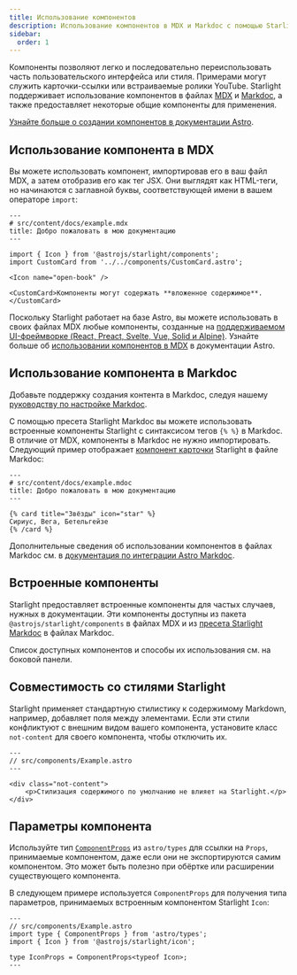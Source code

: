 ```yaml
---
title: Использование компонентов
description: Использование компонентов в MDX и Markdoc с помощью Starlight.
sidebar:
  order: 1
---
```


Компоненты позволяют легко и последовательно переиспользовать часть пользовательского интерфейса или стиля.
Примерами могут служить карточки-ссылки или встраиваемые ролики YouTube.
Starlight поддерживает использование компонентов в файлах [MDX](https://mdxjs.com/) и [Markdoc](https://markdoc.dev/), а также предоставляет некоторые общие компоненты для применения.

[Узнайте больше о создании компонентов в документации Astro](https://docs.astro.build/ru/basics/astro-components/).

## Использование компонента в MDX

Вы можете использовать компонент, импортировав его в ваш файл MDX, а затем отобразив его как тег JSX.
Они выглядят как HTML-теги, но начинаются с заглавной буквы, соответствующей имени в вашем операторе `import`:

```mdx
---
# src/content/docs/example.mdx
title: Добро пожаловать в мою документацию
---

import { Icon } from '@astrojs/starlight/components';
import CustomCard from '../../components/CustomCard.astro';

<Icon name="open-book" />

<CustomCard>Компоненты могут содержать **вложенное содержимое**.</CustomCard>
```

Поскольку Starlight работает на базе Astro, вы можете использовать в своих файлах MDX любые компоненты, созданные на [поддерживаемом UI-фреймворке (React, Preact, Svelte, Vue, Solid и Alpine)](https://docs.astro.build/ru/guides/framework-components/).
Узнайте больше об [использовании компонентов в MDX](https://docs.astro.build/ru/guides/integrations-guide/mdx/#using-components-in-mdx) в документации Astro.

## Использование компонента в Markdoc

Добавьте поддержку создания контента в Markdoc, следуя нашему [руководству по настройке Markdoc](/ru/guides/authoring-content/#markdoc).

С помощью пресета Starlight Markdoc вы можете использовать встроенные компоненты Starlight с синтаксисом тегов `{% %}` в Markdoc.
В отличие от MDX, компоненты в Markdoc не нужно импортировать.
Следующий пример отображает [компонент карточки](/ru/components/cards/) Starlight в файле Markdoc:

```markdoc
---
# src/content/docs/example.mdoc
title: Добро пожаловать в мою документацию
---

{% card title="Звёзды" icon="star" %}
Сириус, Вега, Бетельгейзе
{% /card %}
```

Дополнительные сведения об использовании компонентов в файлах Markdoc см. в [документация по интеграции Astro Markdoc](https://docs.astro.build/ru/guides/integrations-guide/markdoc/#render-components).

## Встроенные компоненты

Starlight предоставляет встроенные компоненты для частых случаев, нужных в документации.
Эти компоненты доступны из пакета `@astrojs/starlight/components` в файлах MDX и из [пресета Starlight Markdoc](/ru/guides/authoring-content/#markdoc) в файлах Markdoc.

Список доступных компонентов и способы их использования см. на боковой панели.

## Совместимость со стилями Starlight

Starlight применяет стандартную стилистику к содержимому Markdown, например, добавляет поля между элементами.
Если эти стили конфликтуют с внешним видом вашего компонента, установите класс `not-content` для своего компонента, чтобы отключить их.

```astro 'class="not-content"'
---
// src/components/Example.astro
---

<div class="not-content">
	<p>Стилизация содержимого по умолчанию не влияет на Starlight.</p>
</div>
```

## Параметры компонента

Используйте тип [`ComponentProps`](https://docs.astro.build/ru/guides/typescript/#%D1%82%D0%B8%D0%BF-componentprops) из `astro/types` для ссылки на `Props`, принимаемые компонентом, даже если они не экспортируются самим компонентом.
Это может быть полезно при обёртке или расширении существующего компонента.

В следующем примере используется `ComponentProps` для получения типа параметров, принимаемых встроенным компонентом Starlight `Icon`:

```astro
---
// src/components/Example.astro
import type { ComponentProps } from 'astro/types';
import { Icon } from '@astrojs/starlight/icon';

type IconProps = ComponentProps<typeof Icon>;
---
```
